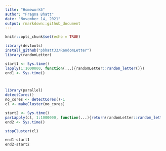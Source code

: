 ```yaml
---
title: "Homework5"
author: "Pragna Bhatt"
date: "November 14, 2021"
output: rmarkdown::github_document
---
```


```r
knitr::opts_chunk$set(echo = TRUE)
```


```r

library(devtools)
install_github("pbhatt33/RandomLetter")
library(randomLetter)

start1 <- Sys.time()
lapply(1:1000000, function(...){randomLetter::random_letter()})
end1 <- Sys.time()



library(parallel)
detectCores()
no_cores <- detectCores()-1
cl <- makeCluster(no_cores)

start2 <- Sys.time()
parLapply(cl, 1:1000000, function(...){return(randomLetter::random_letter())})
end2 <- Sys.time()

stopCluster(cl)


```

```r

end1-start1
end2-start2 

```

